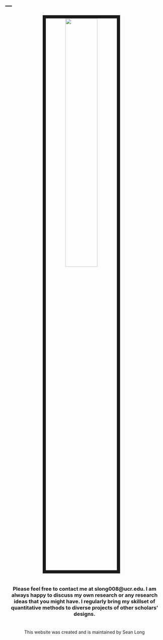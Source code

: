---
---



<link rel="stylesheet" href="styles.css" type="text/css">

<center>
<img src="images/Long3.jpg" style="width:45%; border:10px solid; margin-right: 20px" align="middle">
</center>

#

#

#
<center>
### Please feel free to contact me at slong008@ucr.edu. I am always happy to discuss my own research or any research ideas that you might have. I regularly bring my skillset of quantitative methods to diverse projects of other scholars' designs.
</center>
#

#

#


#



#

#

#

#

#

#

#

#

#

#

#

#

#

#

#

#

#

#

#

#

#

#

#

#

#

#

#

#

#

#

#

#

#

#

#

#

#

#

#

#

#

#

#

#

#

#

#

#

#

#

#

#


<center> 

This website was created and is maintained by Sean Long

</center>